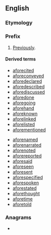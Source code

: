 {{also|afore|aforé|a-fore}}
==English==

===Etymology===
{{prefix|a|fore-|lang=en}}

===Prefix===
{{en-prefix}}

# [[previously|Previously]].

====Derived terms====
{{rel-top|terms derived using the prefix afore-}}
* [[aforecited]]
* [[aforeconveyed]]
* [[aforedeclared]]
* [[aforedescribed]]
* [[aforediscussed]]
* [[aforedone]]
* [[aforegoing]]
* [[aforehand]]
* [[aforeknown]]
* [[aforelinked]]
* [[aforelisted]]
* [[aforementioned]]
{{rel-mid}}
* [[aforenamed]]
* [[aforenarrated]]
* [[aforenoted]]
* [[aforereported]]
* [[aforesaid]]
* [[aforeseen]]
* [[aforesent]]
* [[aforespecified]]
* [[aforespoken]]
* [[aforestated]]
* [[aforethought]]
* [[aforetime]]
* [[aforetold]]
{{rel-bottom}}

{{prefixsee|en}}
===Anagrams===
* {{anagrams|en|e-fora}}